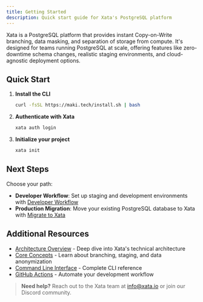 ```yaml
---
title: Getting Started
description: Quick start guide for Xata's PostgreSQL platform
---
```


Xata is a PostgreSQL platform that provides instant Copy-on-Write branching, data masking, and separation of storage from compute. It's designed for teams running PostgreSQL at scale, offering features like zero-downtime schema changes, realistic staging environments, and cloud-agnostic deployment options.

## Quick Start

1. **Install the CLI**
   ```bash
   curl -fsSL https://maki.tech/install.sh | bash
   ```

2. **Authenticate with Xata**
   ```bash
   xata auth login
   ```

3. **Initialize your project**
   ```bash
   xata init
   ```

## Next Steps

Choose your path:

- **Developer Workflow**: Set up staging and development environments with [Developer Workflow](/tutorials/developer-workflow)
- **Production Migration**: Move your existing PostgreSQL database to Xata with [Migrate to Xata](/tutorials/migrate-to-xata)

## Additional Resources

- [Architecture Overview](/architecture) - Deep dive into Xata's technical architecture
- [Core Concepts](/core-concepts) - Learn about branching, staging, and data anonymization
- [Command Line Interface](/cli) - Complete CLI reference
- [GitHub Actions](/github-actions) - Automate your development workflow

> **Need help?** Reach out to the Xata team at [info@xata.io](mailto:info@xata.io) or join our Discord community.